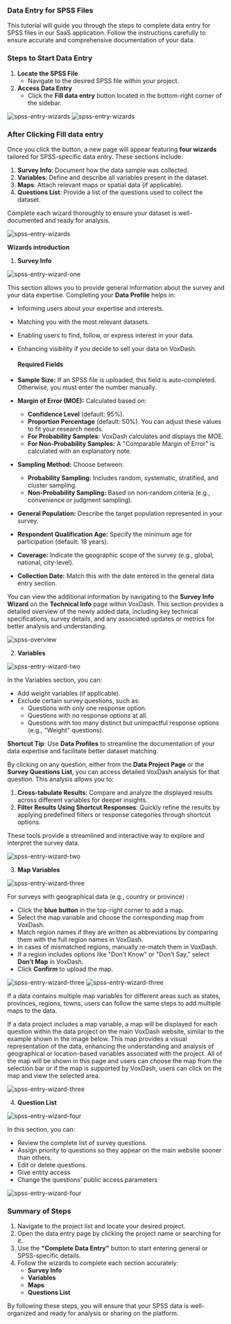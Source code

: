 ### **Data Entry for SPSS Files**

This tutorial will guide you through the steps to complete data entry for SPSS files in our SaaS application. Follow the instructions carefully to ensure accurate and comprehensive documentation of your data.


### **Steps to Start Data Entry**

1. **Locate the SPSS File**  
   * Navigate to the desired SPSS file within your project.  
2. **Access Data Entry**  
   * Click the **Fill data entry** button located in the bottom-right corner of the sidebar.

<Frame>
  <img src="/images/spss1.png" alt="spss-entry-wizards" style={{ borderRadius: '0.5rem' }} />
</Frame>

<Frame>
  <img src="/images/spss2.png" alt="spss-entry-wizards" style={{ borderRadius: '0.5rem' }} />
</Frame>

### After Clicking **Fill data entry**

Once you click the button, a new page will appear featuring **four wizards** tailored for SPSS-specific data entry. These sections include:

1. **Survey Info**: Document how the data sample was collected.  
2. **Variables**: Define and describe all variables present in the dataset.  
3. **Maps**: Attach relevant maps or spatial data (if applicable).  
4. **Questions List**: Provide a list of the questions used to collect the dataset.

Complete each wizard thoroughly to ensure your dataset is well-documented and ready for analysis.

<Frame>
  <img src="/images/swizards.png" alt="spss-entry-wizards" style={{ borderRadius: '0.5rem' }} />
</Frame>

**Wizards introduction**

1. **Survey Info**

<Frame>
  <img src="/images/sw1.png" alt="spss-entry-wizard-one" style={{ borderRadius: '0.5rem' }} />
</Frame>

This section allows you to provide general information about the survey and your data expertise. Completing your **Data Profile** helps in:

* Informing users about your expertise and interests.  
* Matching you with the most relevant datasets.  
* Enabling users to find, follow, or express interest in your data.  
* Enhancing visibility if you decide to sell your data on VoxDash.

  #### **Required Fields**

* **Sample Size:** If an SPSS file is uploaded, this field is auto-completed. Otherwise, you must enter the number manually.  
* **Margin of Error (MOE):** Calculated based on:  
  * **Confidence Level** (default: 95%).  
  * **Proportion Percentage** (default: 50%). You can adjust these values to fit your research needs.  
  * **For Probability Samples:** VoxDash calculates and displays the MOE.  
  * **For Non-Probability Samples:** A "Comparable Margin of Error" is calculated with an explanatory note.  
* **Sampling Method:** Choose between:  
  * **Probability Sampling:** Includes random, systematic, stratified, and cluster sampling.  
  * **Non-Probability Sampling:** Based on non-random criteria (e.g., convenience or judgment sampling).  
* **General Population:** Describe the target population represented in your survey.  
* **Respondent Qualification Age:** Specify the minimum age for participation (default: 18 years).  
* **Coverage:** Indicate the geographic scope of the survey (e.g., global, national, city-level).  
* **Collection Date:** Match this with the date entered in the general data entry section.

You can view the additional information by navigating to the **Survey Info Wizard** on the **Technical Info** page within VoxDash. This section provides a detailed overview of the newly added data, including key technical specifications, survey details, and any associated updates or metrics for better analysis and understanding.

<Frame>
  <img src="/images/dataproject-techinfo.png" alt="spss-overview" style={{ borderRadius: '0.5rem' }} />
</Frame>

2. **Variables**

<Frame>
  <img src="/images/sw2.png" alt="spss-entry-wizard-two" style={{ borderRadius: '0.5rem' }} />
</Frame>

In the Variables section, you can:

* Add weight variables (if applicable).  
* Exclude certain survey questions, such as:  
  * Questions with only one response option.  
  * Questions with no response options at all.  
  * Questions with too many distinct but unimpactful response options (e.g., "Weight" questions).

**Shortcut Tip**: Use **Data Profiles** to streamline the documentation of your data expertise and facilitate better dataset matching.

By clicking on any question, either from the **Data Project Page** or the **Survey Questions List**, you can access detailed VoxDash analysis for that question. This analysis allows you to:

1. **Cross-tabulate Results**: Compare and analyze the displayed results across different variables for deeper insights.  
2. **Filter Results Using Shortcut Responses**: Quickly refine the results by applying predefined filters or response categories through shortcut options.

These tools provide a streamlined and interactive way to explore and interpret the survey data.

<Frame>
  <img src="images/spss-variable.png" alt="spss-entry-wizard-two" style={{ borderRadius: '0.5rem' }} />
</Frame>

3. **Map Variables**

<Frame>
  <img src="/images/sw3.1.png" alt="spss-entry-wizard-three" style={{ borderRadius: '0.5rem' }} />
</Frame>

For surveys with geographical data (e.g., country or province) :

* Click the **blue button** in the top-right corner to add a map.  
* Select the map variable and choose the corresponding map from VoxDash.  
* Match region names if they are written as abbreviations by comparing them with the full region names in VoxDash.  
* In cases of mismatched regions, manually re-match them in VoxDash.  
* If a region includes options like "Don’t Know" or "Don’t Say," select **Don’t Map** in VoxDash.  
* Click **Confirm** to upload the map.

<Frame>
  <img src="/images/sw3.2.png" alt="spss-entry-wizard-three" style={{ borderRadius: '0.5rem' }} />
</Frame>

<Frame>
  <img src="/images/sw3.3.png" alt="spss-entry-wizard-three" style={{ borderRadius: '0.5rem' }} />
</Frame>

If a data contains multiple map variables for different areas such as states, provinces, regions, towns, users can follow the same steps to add multiple maps to the data.

If a data project includes a map variable, a map will be displayed for each question within the data project on the main VoxDash website, similar to the example shown in the image below. This map provides a visual representation of the data, enhancing the understanding and analysis of geographical or location-based variables associated with the project. All of the map will be shown in this page and users can choose the map from the selection bar or if the map is supported by VoxDash, users can click on the map and view the selected area.

<Frame>
  <img src="/images/spss-map.png" alt="spss-entry-wizard-three" style={{ borderRadius: '0.5rem' }} />
</Frame>


4.  **Question List**

<Frame>
  <img src="/images/sw4.png" alt="spss-entry-wizard-four" style={{ borderRadius: '0.5rem' }} />
</Frame>

In this section, you can:

* Review the complete list of survey questions.  
* Assign priority to questions so they appear on the main website sooner than others.  
* Edit or delete questions.  
* Give entity access   
* Change the questions’ public access parameters

<Frame>
  <img src="/images/spss-Q.png" alt="spss-entry-wizard-four" style={{ borderRadius: '0.5rem' }} />
</Frame>


### **Summary of Steps**

1. Navigate to the project list and locate your desired project.  
2. Open the data entry page by clicking the project name or searching for it.  
3. Use the **"Complete Data Entry"** button to start entering general or SPSS-specific details.  
4. Follow the wizards to complete each section accurately:  
   * **Survey Info**  
   * **Variables**  
   * **Maps**  
   * **Questions List**

By following these steps, you will ensure that your SPSS data is well-organized and ready for analysis or sharing on the platform.